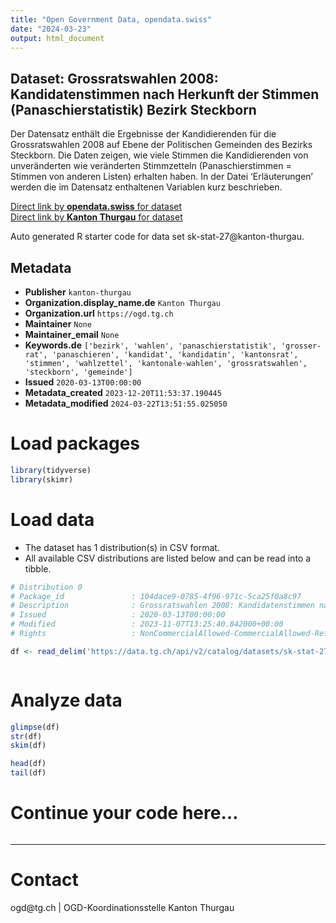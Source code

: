 ```yaml
---
title: "Open Government Data, opendata.swiss"
date: "2024-03-23"
output: html_document
---
```


## Dataset: Grossratswahlen 2008: Kandidatenstimmen nach Herkunft der Stimmen (Panaschierstatistik) Bezirk Steckborn

Der Datensatz enthält die Ergebnisse der Kandidierenden für die Grossratswahlen 2008 auf Ebene der Politischen Gemeinden des Bezirks Steckborn. Die Daten zeigen, wie viele Stimmen die Kandidierenden von unveränderten wie veränderten Stimmzetteln (Panaschierstimmen = Stimmen von anderen Listen) erhalten haben. In der Datei 'Erläuterungen' werden die im Datensatz enthaltenen Variablen kurz beschrieben. 

[Direct link by **opendata.swiss** for dataset](https://opendata.swiss/de/dataset/grossratswahlen-2008-kandidatenstimmen-nach-herkunft-der-stimmen-panaschierstatistik-bezirk-ste)<br>
[Direct link by **Kanton Thurgau** for dataset](https://data.tg.ch/explore/dataset/sk-stat-27/)

Auto generated R starter code for data set sk-stat-27@kanton-thurgau.

## Metadata

- **Publisher** `kanton-thurgau`
- **Organization.display_name.de** `Kanton Thurgau`
- **Organization.url** `https://ogd.tg.ch`
- **Maintainer** `None`
- **Maintainer_email** `None`
- **Keywords.de** `['bezirk', 'wahlen', 'panaschierstatistik', 'grosser-rat', 'panaschieren', 'kandidat', 'kandidatin', 'kantonsrat', 'stimmen', 'wahlzettel', 'kantonale-wahlen', 'grossratswahlen', 'steckborn', 'gemeinde']`
- **Issued** `2020-03-13T00:00:00`
- **Metadata_created** `2023-12-20T11:53:37.190445`
- **Metadata_modified** `2024-03-22T13:51:55.025050`


# Load packages

```r

library(tidyverse)
library(skimr)

```

# Load data

-   The dataset has 1 distribution(s) in CSV format.
-   All available CSV distributions are listed below and can be read into a tibble.

```r

# Distribution 0
# Package_id               : 104dace9-0785-4f96-971c-5ca25f0a8c97
# Description              : Grossratswahlen 2008: Kandidatenstimmen nach Herkunft der Stimmen (Panaschierstatistik) Bezirk Steckborn (csv)
# Issued                   : 2020-03-13T00:00:00
# Modified                 : 2023-11-07T13:25:40.842000+00:00
# Rights                   : NonCommercialAllowed-CommercialAllowed-ReferenceRequired

df <- read_delim('https://data.tg.ch/api/v2/catalog/datasets/sk-stat-27/exports/csv')



```

# Analyze data

```r

glimpse(df)
str(df)
skim(df)

head(df)
tail(df)

```

# Continue your code here...

```r

```

------------------------------------------------------------------------

# Contact

ogd@tg.ch | OGD-Koordinationsstelle Kanton Thurgau
